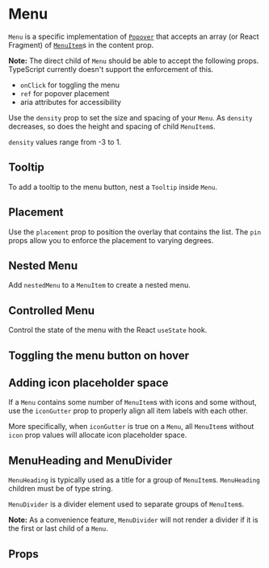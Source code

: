 
<Meta component={Menu} title="Docs/Menu" />

# Menu


`Menu` is a specific implementation of [`Popover`](popover) that accepts an array
(or React Fragment) of [`MenuItem`](menuitem)s in the content prop.

**Note:** The direct child of `Menu` should be able to accept the following props. TypeScript currently doesn't support the enforcement of this.

- `onClick` for toggling the menu
- `ref` for popover placement
- aria attributes for accessibility

<Editor code={storyBasic} />

Use the `density` prop to set the size and spacing of your `Menu`. As `density` decreases, so does the height and spacing of child `MenuItem`s.

`density` values range from -3 to 1.

<Editor code={storyDensity} />

## Tooltip

To add a tooltip to the menu button, nest a `Tooltip` inside `Menu`.

<Editor code={storyWithTooltip} />

## Placement

Use the `placement` prop to position the overlay that contains the list.
The `pin` props allow you to enforce the placement to varying degrees.
<Editor code={storyPlacement} />

## Nested Menu

Add `nestedMenu` to a `MenuItem` to create a nested menu.

<Editor code={storyNested} />

## Controlled Menu

Control the state of the menu with the React `useState` hook.
<Editor code={storyControlled} />

## Toggling the menu button on hover
<Editor code={storyHover} />

## Adding icon placeholder space

If a `Menu` contains some number of `MenuItem`s with icons and some without, use the `iconGutter` prop to properly align all item labels with each other.

More specifically, when `iconGutter` is true on a `Menu`, all `MenuItem`s without `icon` prop values will allocate icon placeholder space.
<Editor code={storyIconPlaceholder} />

## MenuHeading and MenuDivider

`MenuHeading` is typically used as a title for a group of `MenuItem`s. `MenuHeading` children must be of type string.

`MenuDivider` is a divider element used to separate groups of `MenuItem`s.

**Note:** As a convenience feature, `MenuDivider` will not render a divider if it is the first or last child of a `Menu`.

<Editor code={storyHeadingDivider} />

## Props

<ArgsTable of={Menu} exclude={excludedProps} />
